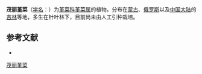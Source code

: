 {{Speciesbox
| name = 茂丽堇菜
| status = 
| status_system = 
| image =
| genus = Viola
| species =  mauritii
| authority = Tepl.
}}

'''茂丽堇菜'''（[[学名|学名]]：{{lang|la|''Viola mauritii''}}）为[[堇菜科|堇菜科]][[堇菜属|堇菜属]]的植物。分布在[[蒙古|蒙古]]、[[俄罗斯|俄罗斯]]以及[[中国大陆|中国大陆]]的[[吉林|吉林]]等地，多生在针叶林下，目前尚未由人工引种栽培。

== 参考文献 ==
<div class="references-small">
* {{cite web| url =http://www.bioinfo.cn/db05/KmzwSpecies.php?action=view&id=23032| title =茂丽堇菜| work =《中国高等植物数据库全库》| publisher =中国科学院微生物研究所| author =昆明植物研究所| accessdate =2009-02-25| deadurl =yes| archiveurl =https://web.archive.org/web/20160305071609/http://www.bioinfo.cn/db05/KmzwSpecies.php?action=view&id=23032| archivedate =2016-03-05}}
</div>
{{Taxonbar|from=Q15231959}}

[[Category:堇菜属|茂丽堇菜]]


{{植物小作品}}